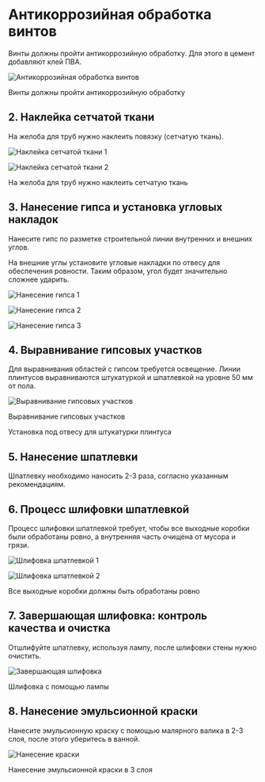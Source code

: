 # Антикоррозийная обработка винтов

Винты должны пройти антикоррозийную обработку. Для этого в цемент добавляют клей ПВА.

![Антикоррозийная обработка винтов](/images/help/Technology_2_1.jpg)

Винты должны пройти антикоррозийную обработку

## 2. Наклейка сетчатой ткани

На желоба для труб нужно наклеить повязку (сетчатую ткань).

![Наклейка сетчатой ткани 1](/images/help/Technology_2_2.jpg)

![Наклейка сетчатой ткани 2](/images/help/Technology_2_3.jpg)

На желоба для труб нужно наклеить сетчатую ткань

## 3. Нанесение гипса и установка угловых накладок

Нанесите гипс по разметке строительной линии внутренних и внешних углов.

На внешние углы установите угловые накладки по отвесу для обеспечения ровности. Таким образом, угол будет значительно сложнее ударить.

![Нанесение гипса 1](/images/help/Technology_2_4.jpg)

![Нанесение гипса 2](/images/help/Technology_2_5.jpg)

![Нанесение гипса 3](/images/help/Technology_2_6.jpg)

## 4. Выравнивание гипсовых участков

Для выравнивания областей с гипсом требуется освещение. Линии плинтусов выравниваются штукатуркой и шпатлевкой на уровне 50 мм от пола.

![Выравнивание гипсовых участков](/images/help/Technology_2_7.jpg)

Выравнивание гипсовых участков

Установка под отвесу для штукатурки плинтуса

## 5. Нанесение шпатлевки

Шпатлевку необходимо наносить 2-3 раза, согласно указанным рекомендациям.

## 6. Процесс шлифовки шпатлевкой

Процесс шлифовки шпатлевкой требует, чтобы все выходные коробки были обработаны ровно, а внутренняя часть очищена от мусора и грязи.

![Шлифовка шпатлевкой 1](/images/help/Technology_2_9.jpg)

![Шлифовка шпатлевкой 2](/images/help/Technology_2_10.jpg)

Все выходные коробки должны быть обработаны ровно

## 7. Завершающая шлифовка: контроль качества и очистка

Отшлифуйте шпатлевку, используя лампу, после шлифовки стены нужно очистить.

![Завершающая шлифовка](/images/help/Technology_2_11.jpg)

Шлифовка с помощью лампы

## 8. Нанесение эмульсионной краски

Нанесите эмульсионную краску с помощью малярного валика в 2-3 слоя, после этого уберитесь в ванной.

![Нанесение краски](/images/help/Technology_2_12.jpg)

Нанесение эмульсионной краски в 3 слоя
